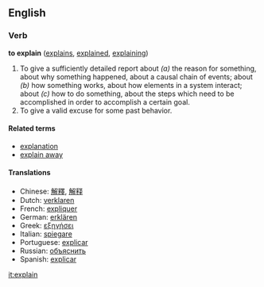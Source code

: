 ==English==
===Verb===
'''to explain''' ([[explains]], [[explained]], [[explaining]])

# To give a sufficiently detailed report about ''(a)'' the reason for something, about why something happened, about a causal chain of events; about ''(b)'' how something works, about how elements in a system interact; about ''(c)'' how to do something, about the steps which need to be accomplished in order to accomplish a certain goal.  
# To give a valid excuse for some past behavior.

====Related terms====
*[[explanation]]
*[[explain away]]

====Translations====
*Chinese: [[解釋]], [[解释]]
*Dutch: [[verklaren]]
*French: [[expliquer]]
*German: [[erklären]]
*Greek: [[εξηγήσει]]
*Italian: [[spiegare]]
*Portuguese: [[explicar]]
*Russian: [[объяснить]]
*Spanish: [[explicar]]

[[it:explain]]